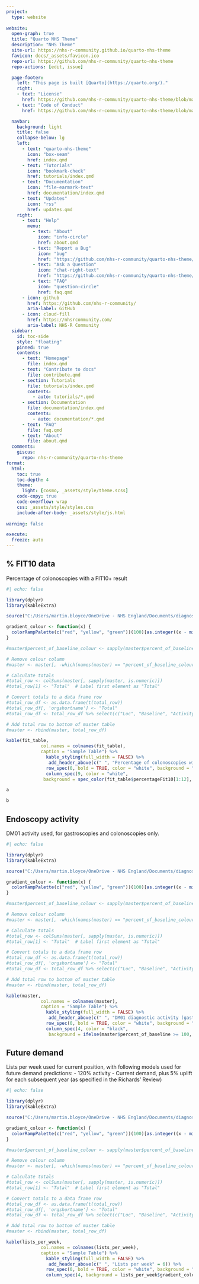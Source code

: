 ---
project:
  type: website
    
website:
  open-graph: true
  title: "Quarto NHS Theme"
  description: "NHS Theme"
  site-url: https://nhs-r-community.github.io/quarto-nhs-theme
  favicon: docs/_assets/favicon.ico
  repo-url: https://github.com/nhs-r-community/quarto-nhs-theme
  repo-actions: [edit, issue]

  page-footer:
    left: "This page is built [Quarto](https://quarto.org/)."
    right:
    - text: "License"
      href: https://github.com/nhs-r-community/quarto-nhs-theme/blob/main/LICENCE
    - text: "Code of Conduct"
      href: https://github.com/nhs-r-community/quarto-nhs-theme/blob/main/CODE_OF_CONDUCT.md

  navbar:
    background: light
    title: false
    collapse-below: lg
    left:
      - text: "quarto-nhs-theme"
        icon: "box-seam"
        href: index.qmd
      - text: "Tutorials"
        icon: "bookmark-check"
        href: tutorials/index.qmd
      - text: "Documentation"
        icon: "file-earmark-text"
        href: documentation/index.qmd
      - text: "Updates"
        icon: "rss"
        href: updates.qmd
    right:
      - text: "Help"
        menu:
          - text: "About"
            icon: "info-circle"
            href: about.qmd
          - text: "Report a Bug"
            icon: "bug"
            href: "https://github.com/nhs-r-community/quarto-nhs-theme/issues"
          - text: "Ask a Question"
            icon: "chat-right-text"
            href: "https://github.com/nhs-r-community/quarto-nhs-theme/discussions"
          - text: "FAQ"
            icon: "question-circle"
            href: faq.qmd
      - icon: github
        href: https://github.com/nhs-r-community/
        aria-label: GitHub
      - icon: cloud-fill
        href: https://nhsrcommunity.com/
        aria-label: NHS-R Community
  sidebar:
    id: toc-side
    style: "floating"
    pinned: true
    contents:
      - text: "Homepage" 
        file: index.qmd
      - text: "Contribute to docs"
        file: contribute.qmd
      - section: Tutorials
        file: tutorials/index.qmd
        contents: 
          - auto: tutorials/*.qmd
      - section: Documentation
        file: documentation/index.qmd
        contents: 
          - auto: documentation/*.qmd
      - text: "FAQ"
        file: faq.qmd
      - text: "About"
        file: about.qmd
  comments:
    giscus:
      repo: nhs-r-community/quarto-nhs-theme
format:
  html:
    toc: true
    toc-depth: 4
    theme:
      light: [cosmo, _assets/style/theme.scss]
    code-copy: true
    code-overflow: wrap
    css: _assets/style/styles.css
    include-after-body: _assets/style/js.html
    
warning: false

execute:
  freeze: auto
---

## % FIT10 data

Percentage of colonoscopies with a FIT10+ result

```{r}
#| echo: false

library(dplyr)
library(kableExtra)

source("C:/Users/martin.bloyce/OneDrive - NHS England/Documents/diagnostics_endoscopy/endoscopy_fit.R")

gradient_colour <- function(x) {
  colorRampPalette(c("red", "yellow", "green"))(100)[as.integer((x - min(x)) / (max(x) - min(x)) *99) +1]
}

#master$percent_of_baseline_colour <- sapply(master$percent_of_baseline, gradient_colour)

# Remove colour column
#master <- master[, -which(names(master) == "percent_of_baseline_colour")]

# Calculate totals
#total_row <- colSums(master[, sapply(master, is.numeric)])
#total_row[1] <- "Total"  # Label first element as "Total"

# Convert totals to a data frame row
#total_row_df <- as.data.frame(t(total_row))
#total_row_df[, 'orgshortname'] <- "Total"
#total_row_df <- total_row_df %>% select(c("Loc", "Baseline", "Activity", "percent_of_baseline"))

# Add total row to bottom of master table
#master <- rbind(master, total_row_df)

kable(fit_table,
             col.names = colnames(fit_table),
             caption = "Sample Table") %>%
               kable_styling(full_width = FALSE) %>%
                add_header_above(c(" ", "Percentage of colonoscopies with a FIT10+ result" = 8)) %>%
               row_spec(0, bold = TRUE, color = "white", background = "gray") %>%
               column_spec(9, color = "white",
              background = spec_color(fit_table$percentageFit10[1:12], begin = 0.9, end = 0.4, option = 'H'))

a

b

```

## Endoscopy activity

DM01 activity used, for gastroscopies and colonoscopies only.

```{r}
#| echo: false

library(dplyr)
library(kableExtra)

source("C:/Users/martin.bloyce/OneDrive - NHS England/Documents/diagnostics_endoscopy/endoscopy_activity.R")

gradient_colour <- function(x) {
  colorRampPalette(c("red", "yellow", "green"))(100)[as.integer((x - min(x)) / (max(x) - min(x)) *99) +1]
}

#master$percent_of_baseline_colour <- sapply(master$percent_of_baseline, gradient_colour)

# Remove colour column
#master <- master[, -which(names(master) == "percent_of_baseline_colour")]

# Calculate totals
#total_row <- colSums(master[, sapply(master, is.numeric)])
#total_row[1] <- "Total"  # Label first element as "Total"

# Convert totals to a data frame row
#total_row_df <- as.data.frame(t(total_row))
#total_row_df[, 'orgshortname'] <- "Total"
#total_row_df <- total_row_df %>% select(c("Loc", "Baseline", "Activity", "percent_of_baseline"))

# Add total row to bottom of master table
#master <- rbind(master, total_row_df)

kable(master,
             col.names = colnames(master),
             caption = "Sample Table") %>%
               kable_styling(full_width = FALSE) %>%
                add_header_above(c(" ", "DM01 diagnostic activity (gastroscopies and colonoscopies only)" = 3)) %>%
               row_spec(0, bold = TRUE, color = "white", background = "gray") %>%
               column_spec(4, color = "black",
                background = ifelse(master$percent_of_baseline >= 100, "green", ifelse(master$percent_of_baseline > 90, "yellow", "red")))


```

## Future demand

Lists per week used for current position, with following models used for future demand predictions: - 120% activity - Current demand, plus 5% uplift for each subsequent year (as specified in the Richards' Review)

```{r}
#| echo: false

library(dplyr)
library(kableExtra)

source("C:/Users/martin.bloyce/OneDrive - NHS England/Documents/diagnostics_endoscopy/future_demand_modelling.R")

gradient_colour <- function(x) {
  colorRampPalette(c("red", "yellow", "green"))(100)[as.integer((x - min(x)) / (max(x) - min(x)) *99) +1]
}

#master$percent_of_baseline_colour <- sapply(master$percent_of_baseline, gradient_colour)

# Remove colour column
#master <- master[, -which(names(master) == "percent_of_baseline_colour")]

# Calculate totals
#total_row <- colSums(master[, sapply(master, is.numeric)])
#total_row[1] <- "Total"  # Label first element as "Total"

# Convert totals to a data frame row
#total_row_df <- as.data.frame(t(total_row))
#total_row_df[, 'orgshortname'] <- "Total"
#total_row_df <- total_row_df %>% select(c("Loc", "Baseline", "Activity", "percent_of_baseline"))

# Add total row to bottom of master table
#master <- rbind(master, total_row_df)

kable(lists_per_week,
             col.names = colnames(lists_per_week),
             caption = "Sample Table") %>%
               kable_styling(full_width = FALSE) %>%
                add_header_above(c(" ", "Lists per week" = 6)) %>%
               row_spec(0, bold = TRUE, color = "white", background = "gray") %>%
               column_spec(4, background = lists_per_week$gradient_colour)

```
